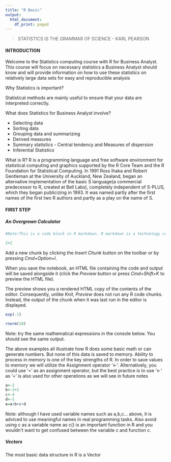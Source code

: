 ```yaml
---
title: "R Basic"
output:
  html_document:
    df_print: paged
---
```


> 
STATISTICS IS THE GRAMMAR OF SCIENCE - KARL PEARSON

#### INTRODUCTION ####
Welcome to the Statistics computing course with R for Business Analyst. This course will focus on necessary statistics a Business Analyst should know and will provide information on how to use these statistics on relatively large data sets for easy and reproducible analysis 

Why Statistics is important?

Statistical methods are mainly useful to ensure that your data are interpreted correctly. 

What does Statistics for Business Analyst involve?

- Selecting data
- Sorting data
- Grouping data and summarizing
- Derived measures
- Summary statistics - Central tendency and Measures of dispersion
- Inferential Statistics

What is R?
R is a programming language and free software environment for statistical computing and graphics supported by the R Core Team and the R Foundation for Statistical Computing. In 1991 Ross Ihaka and Robert Gentleman at the University of Auckland, New Zealand, began an alternative implementation of the basic S language(a commercial predecessor to R, created at Bell Labs), completely independent of S-PLUS, which they began publicizing in 1993. It was named partly after the first names of the first two R authors and partly as a play on the name of S.

#### FIRST STEP ####

##### An Overgrown Calculator #####


```r
#Note:This is a code block in R markdown. R markdown is a technology created combining R and markdown to facilitate notebooks, readouts etc. With recent updates you can author powerpoint presentations and books. Use '#' to right a comment such as this one. Or type a mathematical expression such as below:

2+2

```

Add a new chunk by clicking the *Insert Chunk* button on the toolbar or by pressing *Cmd+Option+I*.

When you save the notebook, an HTML file containing the code and output will be saved alongside it (click the *Preview* button or press *Cmd+Shift+K* to preview the HTML file). 

The preview shows you a rendered HTML copy of the contents of the editor. Consequently, unlike *Knit*, *Preview* does not run any R code chunks. Instead, the output of the chunk when it was last run in the editor is displayed.

```r
exp(-1)
```

```r
rnorm(10)
```

Note: try the same mathematical expressions in the console below. You should see the same output.

The above examples all illustrate how R does some basic math or can generate numbers. But none of this data is saved to memory. Ability to process in memory is one of the key strengths of R. In order to save values to memory we will utilize the Assignment operator '<-'. Alternatively, you could use '=' as an assignment operator, but the best practice is to use '<-' as '=' is also used for other operations as we will see in future notes

```r
a<-2
b<-2+2
c<-4
d<-5
e=a+b+c+d
```

Note: although I have used variable names such as a,b,c... above, it is adviced to use meaningful names in real programming tasks. Also avoid using c as a variable name as c() is an important function in R and you wouldn't want to get confused between the variable c and function c. 

##### Vectors #####

The most basic data structure in R is a Vector
```r

```

